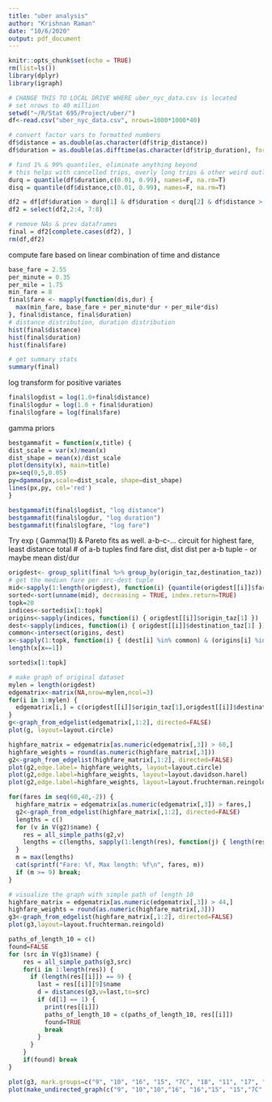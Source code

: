 ```yaml
---
title: "uber analysis"
author: "Krishnan Raman"
date: "10/6/2020"
output: pdf_document
---
```


```r
knitr::opts_chunk$set(echo = TRUE)
rm(list=ls())
library(dplyr)
library(igraph)
```

```r
# CHANGE THIS TO LOCAL DRIVE WHERE uber_nyc_data.csv is located
# set nrows to 40 million
setwd("~/R/Stat 695/Project/uber/")
df<-read.csv("uber_nyc_data.csv", nrows=1000*1000*40)

# convert factor vars to formatted numbers
df$distance = as.double(as.character(df$trip_distance))
df$duration = as.double(as.difftime(as.character(df$trip_duration), format = "%H:%M:%S", units = "mins"))

# find 1% & 99% quantiles, eliminate anything beyond
# this helps with cancelled trips, overly long trips & other weird outlier cases
durq = quantile(df$duration,c(0.01, 0.99), names=F, na.rm=T)
disq = quantile(df$distance,c(0.01, 0.99), names=F, na.rm=T)

df2 = df[df$duration > durq[1] & df$duration < durq[2] & df$distance > disq[1] & df$distance < disq[2] & df$origin_taz != "NULL" & df$destination_taz != "NULL",]
df2 = select(df2,2:4, 7:8)

# remove NAs & prev dataframes
final = df2[complete.cases(df2), ]
rm(df,df2)
```

compute fare based on linear combination of time and distance

```r

base_fare = 2.55
per_minute = 0.35
per_mile = 1.75
min_fare = 8
final$fare <- mapply(function(dis,dur) {
  max(min_fare, base_fare + per_minute*dur + per_mile*dis)
}, final$distance, final$duration)
# distance distribution, duration distribution
hist(final$distance)
hist(final$duration)
hist(final$fare)

# get summary stats
summary(final)
```
log transform for positive variates
```r
final$logdist = log(1.0+final$distance)
final$logdur = log(1.0 + final$duration)
final$logfare = log(final$fare)
```

gamma priors
```r
bestgammafit = function(x,title) {
dist_scale = var(x)/mean(x)
dist_shape = mean(x)/dist_scale
plot(density(x), main=title)
px=seq(0,5,0.05)
py=dgamma(px,scale=dist_scale, shape=dist_shape)
lines(px,py, col='red')
}

bestgammafit(final$logdist, "log distance")
bestgammafit(final$logdur, "log duration")
bestgammafit(final$logfare, "log fare")
```
Try exp ( Gamma(1)) & Pareto fits as well.
a-b-c-... circuit for highest fare, least distance
total # of a-b tuples
find fare dist, dist dist per a-b tuple - or maybe mean dist/dur

```r
origdest<- group_split(final %>% group_by(origin_taz,destination_taz))
# get the median fare per src-dest tuple
mid<-sapply(1:length(origdest), function(i) {quantile(origdest[[i]]$fare)[3]})
sorted<-sort(unname(mid), decreasing = TRUE, index.return=TRUE)
topk=20
indices<-sorted$ix[1:topk]
origins<-sapply(indices, function(i) { origdest[[i]]$origin_taz[1] })
dest<-sapply(indices, function(i) { origdest[[i]]$destination_taz[1] })
common<-intersect(origins, dest)
x<-sapply(1:topk, function(i) { (dest[i] %in% common) & (origins[i] %in% common) })
length(x[x==1])
```
```r
sorted$x[1:topk]
```

```r
# make graph of original dataset
mylen = length(origdest)
edgematrix<-matrix(NA,nrow=mylen,ncol=3)
for(i in 1:mylen) {
  edgematrix[i,] = c(origdest[[i]]$origin_taz[1],origdest[[i]]$destination_taz[1], quantile(origdest[[i]]$fare)[3]) 
}
g<-graph_from_edgelist(edgematrix[,1:2], directed=FALSE)
plot(g, layout=layout.circle)
```
```r
highfare_matrix = edgematrix[as.numeric(edgematrix[,3]) > 60,]
highfare_weights = round(as.numeric(highfare_matrix[,3]))
g2<-graph_from_edgelist(highfare_matrix[,1:2], directed=FALSE)
plot(g2,edge.label= highfare_weights, layout=layout.circle)
plot(g2,edge.label=highfare_weights, layout=layout.davidson.harel)
plot(g2,edge.label=highfare_weights, layout=layout.fruchterman.reingold)
```
```r
for(fares in seq(60,40,-2)) {
  highfare_matrix = edgematrix[as.numeric(edgematrix[,3]) > fares,]
  g2<-graph_from_edgelist(highfare_matrix[,1:2], directed=FALSE)
  lengths = c()
  for (v in V(g2)$name) {
    res = all_simple_paths(g2,v)
    lengths = c(lengths, sapply(1:length(res), function(j) { length(res[[j]]) }))
  }
  m = max(lengths)
  cat(sprintf("Fare: %f, Max length: %f\n", fares, m))
  if (m >= 9) break;
}
```

```r
# visualize the graph with simple path of length 10
highfare_matrix = edgematrix[as.numeric(edgematrix[,3]) > 44,]
highfare_weights = round(as.numeric(highfare_matrix[,3]))
g3<-graph_from_edgelist(highfare_matrix[,1:2], directed=FALSE)
plot(g3,layout=layout.fruchterman.reingold)
```
```r
paths_of_length_10 = c()
found=FALSE
for (src in V(g3)$name) {
    res = all_simple_paths(g3,src)
    for(i in 1:length(res)) {
      if (length(res[[i]]) == 9) {
        last = res[[i]][9]$name
        d = distances(g3,v=last,to=src)
        if (d[1] == 1) {
          print(res[[i]])
          paths_of_length_10 = c(paths_of_length_10, res[[i]])
          found=TRUE
          break
        }
      }
    }
    if(found) break
}
```
```r
plot(g3, mark.groups=c("9", "10", "16", "15", "7C", "18", "11", "17", "2A"), mark.col="red")
plot(make_undirected_graph(c("9", "10","10","16", "16","15", "15","7C", "7C","18", "18","11", "11","17", "17","2A", "2A", "9")), edge.color="red")
```


